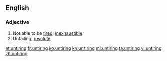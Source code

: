==English==

===Adjective===
{{en-adj|-}}

# Not able to be [[tired]]; [[inexhaustible]].
# Unfailing; [[resolute]].

[[et:untiring]]
[[fr:untiring]]
[[ko:untiring]]
[[kn:untiring]]
[[ml:untiring]]
[[ta:untiring]]
[[vi:untiring]]
[[zh:untiring]]